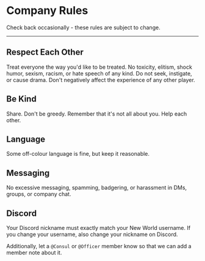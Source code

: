 
# Company Rules

<Callout emoji="🚦">Check back occasionally - these rules are subject to change.</Callout>

---

## Respect Each Other

Treat everyone the way you'd like to be treated. No toxicity, elitism, shock humor, sexism, racism, or hate speech of any kind. Do not seek, instigate, or cause drama. Don't negatively affect the experience of any other player.

## Be Kind

Share. Don't be greedy. Remember that it's not all about you. Help each other.

## Language

Some off-colour language is fine, but keep it reasonable.

## Messaging

No excessive messaging, spamming, badgering, or harassment in DMs, groups, or company chat.

## Discord

Your Discord nickname must exactly match your New World username. If you change your username, also change your nickname on Discord.

Additionally, let a `@Consul` or `@Officer` member know so that we can add a member note about it.
